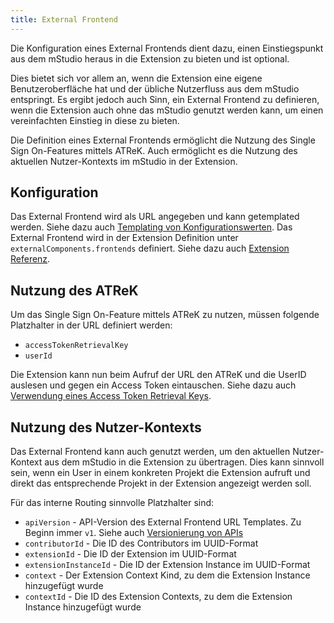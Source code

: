 ```yaml
---
title: External Frontend
---
```


Die Konfiguration eines External Frontends dient dazu,
einen Einstiegspunkt aus dem mStudio heraus in die Extension zu bieten und ist optional.

Dies bietet sich vor allem an, wenn die Extension eine eigene Benutzeroberfläche hat
und der übliche Nutzerfluss aus dem mStudio entspringt.
Es ergibt jedoch auch Sinn, ein External Frontend zu definieren,
wenn die Extension auch ohne das mStudio genutzt werden kann, um einen vereinfachten Einstieg in diese zu bieten.

Die Definition eines External Frontends ermöglicht die Nutzung des Single Sign On-Features mittels ATReK.
Auch ermöglicht es die Nutzung des aktuellen Nutzer-Kontexts im mStudio in der Extension.

## Konfiguration

Das External Frontend wird als URL angegeben und kann getemplated werden.
Siehe dazu auch [Templating von Konfigurationswerten](../templating).
Das External Frontend wird in der Extension Definition unter `externalComponents.frontends` definiert.
Siehe dazu auch [Extension Referenz](../../../reference/extensions).

## Nutzung des ATReK

Um das Single Sign On-Feature mittels ATReK zu nutzen, müssen folgende Platzhalter in der URL definiert werden:

- `accessTokenRetrievalKey`
- `userId`

Die Extension kann nun beim Aufruf der URL den ATReK und die UserID auslesen und gegen ein Access Token eintauschen.
Siehe dazu auch [Verwendung eines Access Token Retrieval Keys](../../../reference/api#verwendung-eines-access-token-retrieval-keys).

## Nutzung des Nutzer-Kontexts

Das External Frontend kann auch genutzt werden,
um den aktuellen Nutzer-Kontext aus dem mStudio in die Extension zu übertragen.
Dies kann sinnvoll sein, wenn ein User in einem konkreten Projekt die Extension aufruft
und direkt das entsprechende Projekt in der Extension angezeigt werden soll.

Für das interne Routing sinnvolle Platzhalter sind:

- `apiVersion` - API-Version des External Frontend URL Templates. Zu Beginn immer `v1`. Siehe auch [Versionierung von APIs](../api-versioning)
- `contributorId` - Die ID des Contributors im UUID-Format
- `extensionId` - Die ID der Extension im UUID-Format
- `extensionInstanceId` - Die ID der Extension Instance im UUID-Format
- `context` - Der Extension Context Kind, zu dem die Extension Instance hinzugefügt wurde
- `contextId` - Die ID des Extension Contexts, zu dem die Extension Instance hinzugefügt wurde
